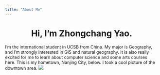 ```yaml
---
title: "About Me"
---
```

  
<center>
# Hi, I'm Zhongchang Yao.
</center>
  
I'm the international student in UCSB from China. My major is Geography, and I'm strongly interested in GIS and natural geography. It is also really excited for me to learn about computer science and some arts courses here.
This is my hometown, Nanjing City, below. I took a cool picture of the downtown area.
![](../ZhongchangYao/img/NJC.jpeg)
